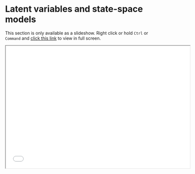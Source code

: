 # Latent variables and state-space models {#statespace}

This section is only available as a slideshow. Right click or hold `Ctrl` or `Command` and [click this link](presentations/9_latent_statespace.html) to view in full screen.

<div>

```{=html}
<iframe width="600" height="400" marginheight="0" marginwidth="0" src="presentations/9_latent_statespace"></iframe>
```

</div>

